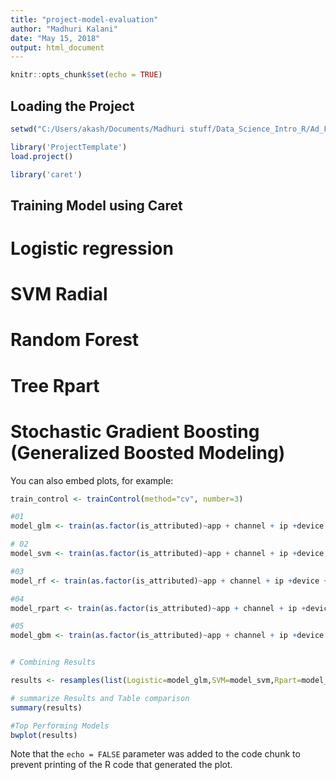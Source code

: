 ---
title: "project-model-evaluation"
author: "Madhuri Kalani"
date: "May 15, 2018"
output: html_document
---

```{r setup, include=FALSE}
knitr::opts_chunk$set(echo = TRUE)
```

## Loading the Project

```{r p0, echo =FALSE, warning=FALSE}

setwd("C:/Users/akash/Documents/Madhuri stuff/Data_Science_Intro_R/Ad_Fraud_Detection")

library('ProjectTemplate')
load.project()

library('caret')


```

## Training Model using Caret
# Logistic regression
# SVM Radial
# Random Forest
# Tree Rpart
# Stochastic Gradient Boosting (Generalized Boosted Modeling)
You can also embed plots, for example:

```{r pressure, echo=FALSE}


train_control <- trainControl(method="cv", number=3)

#01
model_glm <- train(as.factor(is_attributed)~app + channel + ip +device + os + click_time, data=df.train, method="glm", trControl=train_control)

# 02
model_svm <- train(as.factor(is_attributed)~app + channel + ip +device + os + click_time, data=df.train, method="svmRadial", preProc=c("center", "scale"), trControl=train_control, fit=FALSE)

#03
model_rf <- train(as.factor(is_attributed)~app + channel + ip +device + os + click_time, data=df.train, method="rf", trControl=train_control)

#04
model_rpart <- train(as.factor(is_attributed)~app + channel + ip +device + os + click_time, data=df.train, method="rpart", trControl=train_control)

#05
model_gbm <- train(as.factor(is_attributed)~app + channel + ip +device + os + click_time, data=df.train, method="gbm", trControl=train_control, verbose=FALSE)


# Combining Results

results <- resamples(list(Logistic=model_glm,SVM=model_svm,Rpart=model_rpart,RandomForest=model_rf,GBM=model_gbm))

# summarize Results and Table comparison
summary(results)

#Top Performing Models
bwplot(results)

```

Note that the `echo = FALSE` parameter was added to the code chunk to prevent printing of the R code that generated the plot.
